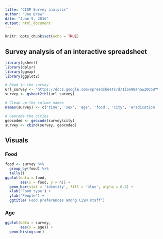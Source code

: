 ```yaml
---
title: "CISM Survey analysis"
author: "Joe Brew"
date: "June 9, 2016"
output: html_document
---
```


```r
knitr::opts_chunk$set(echo = TRUE)
```

## Survey analysis of an interactive spreadsheet



```r
library(gsheet)
library(dplyr)
library(ggmap)
library(ggplot2)

# Read in the survey
url_survey <- 'https://docs.google.com/spreadsheets/d/1iSn98ahGwZOQbBYVw8h0UeRnk_XBRLGPhmwMediDBnY/edit?usp=sharing'
survey <- gsheet2tbl(url_survey)

# Clean up the column names
names(survey) <- c('time', 'sex', 'age', 'food', 'city', 'eradication', 'bonito')

# Geocode the cities
geocoded <- geocode(survey$city)
survey <- cbind(survey, geocoded)
```

## Visuals


### Food

```r
food <- survey %>%
  group_by(food) %>%
  tally()
ggplot(data = food,
       aes(x = food, y = n)) +
  geom_bar(stat = 'identity', fill = 'blue', alpha = 0.6) +
  xlab('Food type') +
  ylab('People') +
  ggtitle('Food preferences among CISM staff') 
```

### Age

```r
ggplot(data = survey,
       aes(x = age)) +
  geom_histogram()
```
